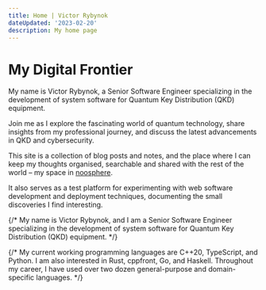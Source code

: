 ```yaml
---
title: Home | Victor Rybynok
dateUpdated: '2023-02-20'
description: My home page
---
```


# My Digital Frontier

My name is Victor Rybynok, a Senior Software Engineer specializing in the
development of system software for Quantum Key Distribution (QKD) equipment.

Join me as I explore the fascinating world of quantum technology, share insights
from my professional journey, and discuss the latest advancements in QKD and
cybersecurity.

This site is a collection of blog posts and notes, and the place where I can
keep my thoughts organised, searchable and shared with the rest of the
world&nbsp;– my space in [noosphere](https://en.wikipedia.org/wiki/Noosphere).

It also serves as a test platform for experimenting with web software
development and deployment techniques, documenting the small discoveries I find
interesting.

{/*
My name is Victor Rybynok, and I am a Senior Software Engineer specializing in
the development of system software for Quantum Key Distribution (QKD) equipment.
*/}

{/*
My current working programming languages are C++20, TypeScript, and Python. I am
also interested in Rust, cppfront, Go, and Haskell. Throughout my career, I have
used over two dozen general-purpose and domain-specific languages.
*/}
